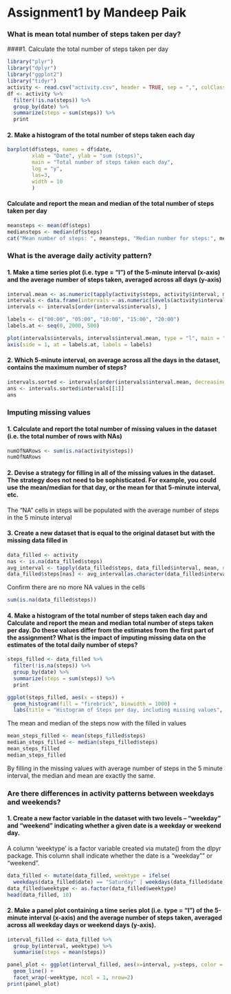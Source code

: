 Assignment1 by Mandeep Paik
============================

### What is mean total number of steps taken per day?

####1. Calculate the total number of steps taken per day

```r
library("plyr")
library("dplyr")
library("ggplot2")
library("tidyr")
activity <- read.csv("activity.csv", header = TRUE, sep = ",", colClasses = c("integer", "Date", "factor"))
df <- activity %>%
  filter(!is.na(steps)) %>%
  group_by(date) %>%
  summarize(steps = sum(steps)) %>%
  print
```



#### 2. Make a histogram of the total number of steps taken each day

```r
barplot(df$steps, names = df$date,
        xlab = "Date", ylab = "sum (steps)",
        main = "Total number of steps taken each day",
        log = "y",
        las=3,
        width = 10
        )
```


#### Calculate and report the mean and median of the total number of steps taken per day

```r
meansteps <- mean(df$steps)
mediansteps <- median(df$steps)
cat("Mean number of steps: ", meansteps, "Median number for steps:", mediansteps)
```



### What is the average daily activity pattern?

#### 1. Make a time series plot (i.e. type = "l") of the 5-minute interval (x-axis) and the average number of steps taken, averaged across all days (y-axis)

```r

interval.mean <- as.numeric(tapply(activity$steps, activity$interval, mean, na.rm = TRUE))
intervals <- data.frame(intervals = as.numeric(levels(activity$interval)), interval.mean)
intervals <- intervals[order(intervals$intervals), ]

labels <- c("00:00", "05:00", "10:00", "15:00", "20:00")
labels.at <- seq(0, 2000, 500)

plot(intervals$intervals, intervals$interval.mean, type = "l", main = "Average steps 5-minute interval", ylab = "Average steps", xlab = "Time of day", xaxt = "n")
axis(side = 1, at = labels.at, labels = labels)

```

#### 2. Which 5-minute interval, on average across all the days in the dataset, contains the maximum number of steps?

```r
intervals.sorted <- intervals[order(intervals$interval.mean, decreasing = TRUE), ]
ans <- intervals.sorted$intervals[[1]]
ans
```



### Imputing missing values
#### 1. Calculate and report the total number of missing values in the dataset (i.e. the total number of rows with NAs)
```r
numOfNARows <- sum(is.na(activity$steps))
numOfNARows
```

#### 2. Devise a strategy for filling in all of the missing values in the dataset. The strategy does not need to be sophisticated. For example, you could use the mean/median for that day, or the mean for that 5-minute interval, etc.

The "NA" cells in steps will be populated with the average number of steps in the 5 minute interval

#### 3. Create a new dataset that is equal to the original dataset but with the missing data filled in
```r
data_filled <- activity
nas <- is.na(data_filled$steps)
avg_interval <- tapply(data_filled$steps, data_filled$interval, mean, na.rm=TRUE, simplify=TRUE)
data_filled$steps[nas] <- avg_interval[as.character(data_filled$interval[nas])]
```
Confirm there are no more NA values in the cells
```r
sum(is.na(data_filled$steps))
```



#### 4. Make a histogram of the total number of steps taken each day and Calculate and report the mean and median total number of steps taken per day. Do these values differ from the estimates from the first part of the assignment? What is the impact of imputing missing data on the estimates of the total daily number of steps?

```r
steps_filled <- data_filled %>%
  filter(!is.na(steps)) %>%
  group_by(date) %>%
  summarize(steps = sum(steps)) %>%
  print

ggplot(steps_filled, aes(x = steps)) +
  geom_histogram(fill = "firebrick", binwidth = 1000) +
  labs(title = "Histogram of Steps per day, including missing values", x = "Steps per day", y = "Frequency")
```

The mean and median of the steps now with the filled in values

```r
mean_steps_filled <- mean(steps_filled$steps)
median_steps_filled <- median(steps_filled$steps)
mean_steps_filled
median_steps_filled
```

By filling in the missing values with average number of steps in the 5 minute interval, the median and mean are exactly the same.


### Are there differences in activity patterns between weekdays and weekends?

#### 1. Create a new factor variable in the dataset with two levels – “weekday” and “weekend” indicating whether a given date is a weekday or weekend day.

A column 'weektype' is a factor variable created via mutate() from the dlpyr package. This column shall indicate whether the date is a "weekday"" or "weekend".

```r
data_filled <- mutate(data_filled, weektype = ifelse(
  weekdays(data_filled$date) == "Saturday" | weekdays(data_filled$date) == "Sunday", "weekend", "weekday"))
data_filled$weektype <- as.factor(data_filled$weektype)
head(data_filled, 10)
```

#### 2. Make a panel plot containing a time series plot (i.e. type = "l") of the 5-minute interval (x-axis) and the average number of steps taken, averaged across all weekday days or weekend days (y-axis).

```r

interval_filled <- data_filled %>%
  group_by(interval, weektype) %>%
  summarise(steps = mean(steps))

panel_plot <- ggplot(interval_filled, aes(x=interval, y=steps, color = weektype, group = 1)) + 
  geom_line() +
  facet_wrap(~weektype, ncol = 1, nrow=2)
print(panel_plot)
```
